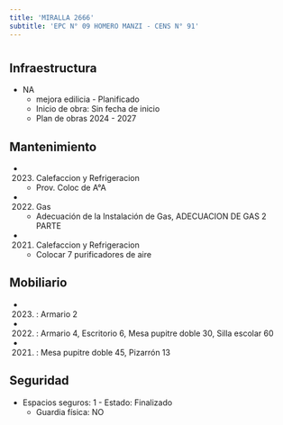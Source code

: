 ```yaml
---
title: 'MIRALLA 2666'
subtitle: 'EPC N° 09 HOMERO MANZI - CENS N° 91'
---
```


#
## Infraestructura

* NA 
    + mejora edilicia - Planificado 
    + Inicio de obra: Sin fecha de inicio 
    + Plan de obras 2024 - 2027 






## Mantenimiento

*  (2023) Calefaccion y Refrigeracion 
    + Prov. Coloc  de A°A

*  (2022) Gas 
    + Adecuación de la Instalación de Gas, ADECUACION DE GAS 2 PARTE

*  (2021) Calefaccion y Refrigeracion 
    + Colocar 7 purificadores de aire





## Mobiliario

*  (2023) : Armario 2 

*  (2022) : Armario 4, Escritorio 6, Mesa pupitre doble 30, Silla escolar 60 

*  (2021) : Mesa pupitre doble 45, Pizarrón 13 





## Seguridad

*  Espacios seguros: 1 - Estado: Finalizado 
    + Guardia física: NO



